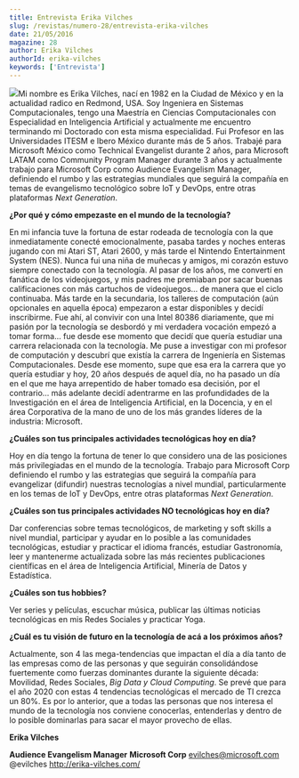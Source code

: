 ```yaml
---
title: Entrevista Erika Vilches
slug: /revistas/numero-28/entrevista-erika-vilches
date: 21/05/2016
magazine: 28
author: Erika Vilches
authorId: erika-vilches
keywords: ['Entrevista']
---
```






![](/../images/autores/erika-vilches.png#author)Mi nombre es Erika Vilches, nací en 1982 en la Ciudad de México y en la actualidad radico en Redmond, USA. Soy Ingeniera en Sistemas Computacionales, tengo una Maestría en Ciencias Computacionales con Especialidad en Inteligencia Artificial y actualmente me encuentro terminando mi Doctorado con esta misma especialidad. Fui Profesor en las Universidades ITESM e Ibero México durante más de 5 años. Trabajé para Microsoft México como Technical Evangelist durante 2 años, para Microsoft LATAM como Community Program Manager durante 3 años y actualmente trabajo para Microsoft Corp como Audience Evangelism Manager, definiendo el rumbo y las estrategias mundiales que seguirá la compañía en temas de evangelismo tecnológico sobre IoT y DevOps, entre otras plataformas *Next Generation*.

**¿Por qué y cómo empezaste en el mundo de la tecnología?**

En mi infancia tuve la fortuna de estar rodeada de tecnología con la que inmediatamente conecté emocionalmente, pasaba tardes y noches enteras jugando con mi Atari ST, Atari 2600, y más tarde el Nintendo Entertainment System (NES). Nunca fui una niña de muñecas y amigos, mi corazón estuvo siempre conectado con la tecnología. Al pasar de los años, me convertí en fanática de los videojuegos, y mis padres me premiaban por sacar buenas calificaciones con más cartuchos de videojuegos… de manera que el ciclo continuaba. Más tarde en la secundaria, los talleres de computación (aún opcionales en aquella época) empezaron a estar disponibles y decidí inscribirme. Fue ahí, al convivir con una Intel 80386 diariamente, que mi pasión por la tecnología se desbordó y mi verdadera vocación empezó a tomar forma… fue desde ese momento que decidí que quería estudiar una carrera relacionada con la tecnología. Me puse a investigar con mi profesor de computación y descubrí que existía la carrera de Ingeniería en Sistemas Computacionales. Desde ese momento, supe que esa era la carrera que yo quería estudiar y hoy, 20 años después de aquel día, no ha pasado un día en el que me haya arrepentido de haber tomado esa decisión, por el contrario… más adelante decidí adentrarme en las profundidades de la Investigación en el área de Inteligencia Artificial, en la Docencia, y en el área Corporativa de la mano de uno de los más grandes líderes de la industria: Microsoft.

**¿Cuáles son tus principales actividades tecnológicas hoy en día?**

Hoy en día tengo la fortuna de tener lo que considero una de las posiciones más privilegiadas en el mundo de la tecnología. Trabajo para Microsoft Corp definiendo el rumbo y las estrategias que seguirá la compañía para evangelizar (difundir) nuestras tecnologías a nivel mundial, particularmente en los temas de IoT y DevOps, entre otras plataformas *Next Generation*.

**¿Cuáles son tus principales actividades NO tecnológicas hoy en día?**

Dar conferencias sobre temas tecnológicos, de marketing y soft skills a nivel mundial, participar y ayudar en lo posible a las comunidades tecnológicas, estudiar y practicar el idioma francés, estudiar Gastronomía, leer y mantenerme actualizada sobre las más recientes publicaciones científicas en el área de Inteligencia Artificial, Minería de Datos y Estadística.

**¿Cuáles son tus hobbies?**

Ver series y películas, escuchar música, publicar las últimas noticias tecnológicas en mis Redes Sociales y practicar Yoga.

**¿Cuál es tu visión de futuro en la tecnología de acá a los próximos años?**

Actualmente, son 4 las mega-tendencias que impactan el día a día tanto de las empresas como de las personas y que seguirán consolidándose fuertemente como fuerzas dominantes durante la siguiente década: Movilidad, Redes Sociales, *Big Data y Cloud* *Computing*. Se prevé que para el año 2020 con estas 4 tendencias tecnológicas el mercado de TI crezca un 80%. Es por lo anterior, que a todas las personas que nos interesa el mundo de la tecnología nos conviene conocerlas, entenderlas y dentro de lo posible dominarlas para sacar el mayor provecho de ellas.

**Erika Vilches**

**Audience Evangelism Manager**
**Microsoft Corp**
 evilches@microsoft.com
 @evilches
 http://erika-vilches.com/

